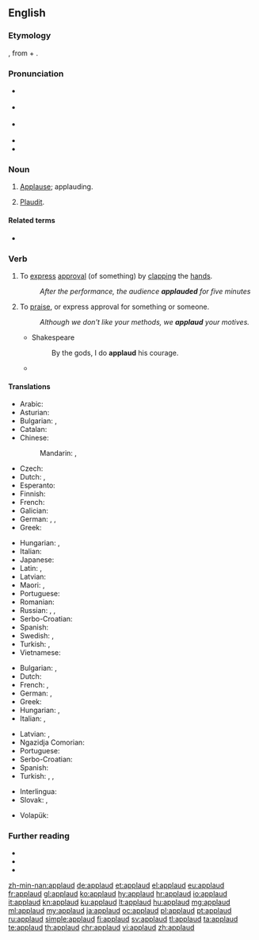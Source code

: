==English==

===Etymology===
{{bor|en|la|applaudere||to clap the hands together, applaud}}, from {{m|la|ad||to}} + {{m|la|plaudere||to strike, clap}}.

===Pronunciation===
* {{a|UK}} {{IPA|/əˈplɔːd/|lang=en}}
* {{a|US}} {{IPA|/əˈplɔd/|lang=en}}
* {{a|cot-caught}} {{IPA|/əˈplɑd/|lang=en}}
* {{audio|en-us-applaud.ogg|Audio (US)|lang=en}}
* {{rhymes|ɔːd|lang=en}}

===Noun===
{{en-noun}}

# {{lb|en|obsolete}} [[applause|Applause]]; applauding.
# {{lb|en|obsolete}} [[plaudit|Plaudit]].

====Related terms====
* {{l|en|applause}}

===Verb===
{{en-verb}}

# {{lb|en|transitive|intransitive}} To [[express]] [[approval]] (of something) by [[clap|clapping]] the [[hand]]s.
#: ''After the performance, the audience '''applauded''' for five minutes''
# {{lb|en|transitive|intransitive}} To [[praise]], or express approval for something or someone.
#: ''Although we don't like your methods, we '''applaud''' your motives.''
#* Shakespeare
#*: By the gods, I do '''applaud''' his courage.
#* {{quote-journal|date=December 10, 2011
|author=David Ornstein
|title=Arsenal 1 - 0 Everton
|work=BBC Sport
|url=http://news.bbc.co.uk/sport2/hi/football/16015017.stm
|page=
|passage=It moved him to within one goal of Thierry Henry's 34 in 2004 and Henry - honoured with a statue outside the stadium on Friday - rose from his seat in the stands to '''applaud''' Van Persie.}}

====Translations====
{{trans-top|to express approval by clapping}}
* Arabic: {{t|ar|صَفَّقَ}}
* Asturian: {{t|ast|aplaudir}}
* Bulgarian: {{t+|bg|аплодирам}}, {{t+|bg|ръкопляскам}}
* Catalan: {{t+|ca|aplaudir}}
* Chinese:
*: Mandarin: {{t+|cmn|拍手|tr=pāishǒu|sc=Hani}}, {{t+|cmn|鼓掌|tr=gǔzhǎng|sc=Hani}}
* Czech: {{t|cs|tleskat}}
* Dutch: {{t+|nl|applaudisseren}}, {{t+|nl|klappen}}
* Esperanto: {{t|eo|aplaŭdi}}
* Finnish: {{t|fi|taputtaa}}
* French: {{t+|fr|applaudir}}
* Galician: {{t|gl|aplaudir}}
* German: {{t+|de|applaudieren}}, {{t+|de|klatschen}}, {{t|de|Beifall klatschen}}
* Greek: {{t+|el|χειροκροτώ}}
{{trans-mid}}
* Hungarian: {{t+|hu|tapsol}}, {{t+|hu|megtapsol}}
* Italian: {{t+|it|applaudire}}
* Japanese: {{t|ja|拍手|alt=拍手する|tr=はくしゅする, hakushu suru}}
* Latin: {{t|la|plaudō}}, {{t|la|applaudō}}
* Latvian: {{t|lv|aplaudēt}}
* Maori: {{t|mi|pakipaki}}, {{t|mi|umere}}
* Portuguese: {{t+|pt|aplaudir}}
* Romanian: {{t+|ro|aplauda}}
* Russian: {{t+|ru|аплоди́ровать}}, {{t+|ru|хло́пать}}, {{t+|ru|рукоплеска́ть}}
* Serbo-Croatian: {{t+|sh|aplaudirati}}
* Spanish: {{t+|es|aplaudir}}
* Swedish: {{t+|sv|applådera}}, {{t+|sv|klappa}}
* Turkish: {{t+|tr|alkışlamak}}, {{t+|tr|el çırpmak}}
* Vietnamese: {{t+|vi|vỗ tay}}
{{trans-bottom}}

{{trans-top|to praise, or express approval by words}}
* Bulgarian: {{t+|bg|хваля}}, {{t+|bg|одобрявам}}
* Dutch: {{t+|nl|applaudisseren}}
* French: {{t+|fr|louer}}, {{t+|fr|approuver}}
* German: {{t+|de|loben}}, {{t+|de|befürworten}}
* Greek: {{t+|el|επικροτώ}}
* Hungarian: {{t+|hu|helyesel}}, {{t+|hu|dicsér}}
* Italian: {{t+|it|lodare}}, {{t+|it|approvare}}
{{trans-mid}}
* Latvian: {{t|lv|atzīt}}, {{t|lv|apsveikt}}
* Ngazidja Comorian: {{t|zdj|shangiria|alt=ushangiria}}
* Portuguese: {{t+|pt|aplaudir}}
* Serbo-Croatian: {{t+|sh|aplaudirati}}
* Spanish: {{t+|es|aplaudir}}
* Turkish: {{t+|tr|beğenmek}}, {{t+|tr|takdir etmek}}, {{t+|tr|alkışlamak}}
{{trans-bottom}}

{{checktrans-top}}
* Interlingua: {{t-check|ia|applaudir}}
* Slovak: {{t-check|sk|tlieskať}}, {{t-check|sk|aplaudovať}}
{{trans-mid}}
* Volapük: {{t-check|vo|lobülön}}
{{trans-bottom}}

===Further reading===
* {{R:Webster 1913}}
* {{R:Century 1911}}
* {{R:OneLook}}

[[zh-min-nan:applaud]]
[[de:applaud]]
[[et:applaud]]
[[el:applaud]]
[[eu:applaud]]
[[fr:applaud]]
[[gl:applaud]]
[[ko:applaud]]
[[hy:applaud]]
[[hr:applaud]]
[[io:applaud]]
[[it:applaud]]
[[kn:applaud]]
[[ku:applaud]]
[[lt:applaud]]
[[hu:applaud]]
[[mg:applaud]]
[[ml:applaud]]
[[my:applaud]]
[[ja:applaud]]
[[oc:applaud]]
[[pl:applaud]]
[[pt:applaud]]
[[ru:applaud]]
[[simple:applaud]]
[[fi:applaud]]
[[sv:applaud]]
[[tl:applaud]]
[[ta:applaud]]
[[te:applaud]]
[[th:applaud]]
[[chr:applaud]]
[[vi:applaud]]
[[zh:applaud]]